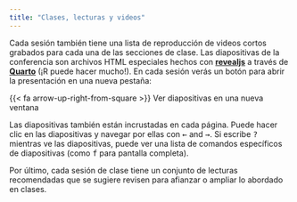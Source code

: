 ```yaml
---
title: "Clases, lecturas y videos"
---
```


Cada sesión también tiene una lista de reproducción de videos cortos grabados para cada una de las secciones de clase. Las diapositivas de la conferencia son archivos HTML especiales hechos con [**revealjs**](https://revealjs.com/) a través de [**Quarto**](https://quarto.org/docs/presentations/revealjs/) (¡R puede hacer mucho!). En cada sesión verás un botón para abrir la presentación en una nueva pestaña:

<p class="buttons" style="text-align:center;"><span class="btn btn-danger">{{< fa arrow-up-right-from-square >}} Ver diapositivas en una nueva ventana</span>

Las diapositivas también están incrustadas en cada página. Puede hacer clic en las diapositivas y navegar por ellas con <kbd>←</kbd> and <kbd>→</kbd>. Si escribe <kbd>?</kbd> mientras ve las diapositivas, puede ver una lista de comandos específicos de diapositivas (como <kbd>f</kbd> para pantalla completa).

Por último, cada sesión de clase tiene un conjunto de lecturas recomendadas que se sugiere revisen para afianzar o ampliar lo abordado en clases.


